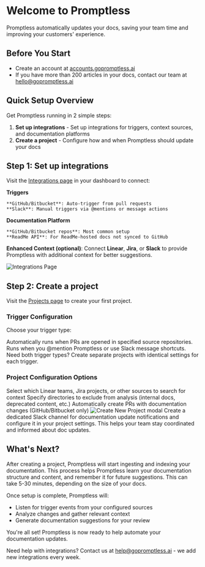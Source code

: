 # Welcome to Promptless

Promptless automatically updates your docs, saving your team time and improving your customers' experience.

## Before You Start

- Create an account at [accounts.gopromptless.ai](https://accounts.gopromptless.ai)
- If you have more than 200 articles in your docs, contact our team at [hello@gopromptless.ai](mailto:hello@gopromptless.ai)

## Quick Setup Overview

Get Promptless running in 2 simple steps:

1. **Set up integrations** - Set up integrations for triggers, context sources, and documentation platforms
2. **Create a project** - Configure how and when Promptless should update your docs

## Step 1: Set up integrations

Visit the [Integrations page](https://app.gopromptless.ai/integrations) in your dashboard to connect:

**Triggers**

    **GitHub/Bitbucket**: Auto-trigger from pull requests
    **Slack**: Manual triggers via @mentions or message actions
  
**Documentation Platform**

    **GitHub/Bitbucket repos**: Most common setup
    **ReadMe API**: For ReadMe-hosted docs not synced to GitHub

**Enhanced Context (optional)**: Connect **Linear**, **Jira**, or **Slack** to provide Promptless with additional context for better suggestions.

<Frame>
  <img src="./assets/integrations-page.png" alt="Integrations Page" />
</Frame>

## Step 2: Create a project

Visit the [Projects page](https://app.gopromptless.ai/projects) to create your first project.

### Trigger Configuration

Choose your trigger type:

<Cards>
  <Card title="GitHub/Bitbucket Triggers" icon="fa-code-pull-request">
    Automatically runs when PRs are opened in specified source repositories.
  </Card>
  <Card title="Slack Triggers" icon="brands slack">
    Runs when you @mention Promptless or use Slack message shortcuts.
  </Card>
</Cards>

<Info>
Need both trigger types? Create separate projects with identical settings for each trigger.
</Info>

### Project Configuration Options

<ParamField path="Context Sources" type="optional">
  Select which Linear teams, Jira projects, or other sources to search for context
</ParamField>

<ParamField path="Excluded Directories" type="optional">
  Specify directories to exclude from analysis (internal docs, deprecated content, etc.)
</ParamField>

<ParamField path="Auto-publish" type="boolean">
  Automatically create PRs with documentation changes (GitHub/Bitbucket only)
</ParamField>

<Frame>
  <img src="https://promptless-customer-doc-assets.s3.amazonaws.com/docs-images/org_2lvkgU9erOFxYhtEVVC0ymPrPdF/80863009-2671-4d86-91d6-95633becce22-new-project-modal-updated.png" alt="Create New Project modal" />
</Frame>


<Tip title="Best Practice">
Create a dedicated Slack channel for documentation update notifications and configure it in your project settings. This helps your team stay coordinated and informed about doc updates.
</Tip>

## What's Next?

After creating a project, Promptless will start ingesting and indexing your documentation. This process helps Promptless learn your documentation structure and content, and remember it for future suggestions. This can take 5-30 minutes, depending on the size of your docs.

Once setup is complete, Promptless will:
- Listen for trigger events from your configured sources
- Analyze changes and gather relevant context
- Generate documentation suggestions for your review

<Success>
You're all set! Promptless is now ready to help automate your documentation updates.
</Success>

Need help with integrations? Contact us at [help@gopromptless.ai](mailto:help@gopromptless.ai) - we add new integrations every week.